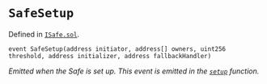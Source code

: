 # `SafeSetup`
Defined in [`ISafe.sol`](https://github.com/safe-global/safe-smart-account/tree/main/contracts/interfaces/ISafe.sol#L15).

```solidity
event SafeSetup(address initiator, address[] owners, uint256 threshold, address initializer, address fallbackHandler)

```

*Emitted when the Safe is set up. This event is emitted in the [`setup`](/reference-smart-account/setup-functions/setup.mdx) function.*